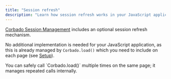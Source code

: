 ```yaml
---
title: "Session refresh"
description: "Learn how session refresh works in your JavaScript application."
---
```


[Corbado Session Management](/corbado-complete/sessions/overview) includes an optional session refresh mechanism.

No additional implementation is needed for your JavaScript application, as this is already managed by `Corbado.load()` which you need to include on each page (see [Setup](/corbado-complete/frontend-integration/vanilla-js)).

<Note>
  You can safely call `Corbado.load()` multiple times on the same page; it manages repeated calls internally.
</Note>